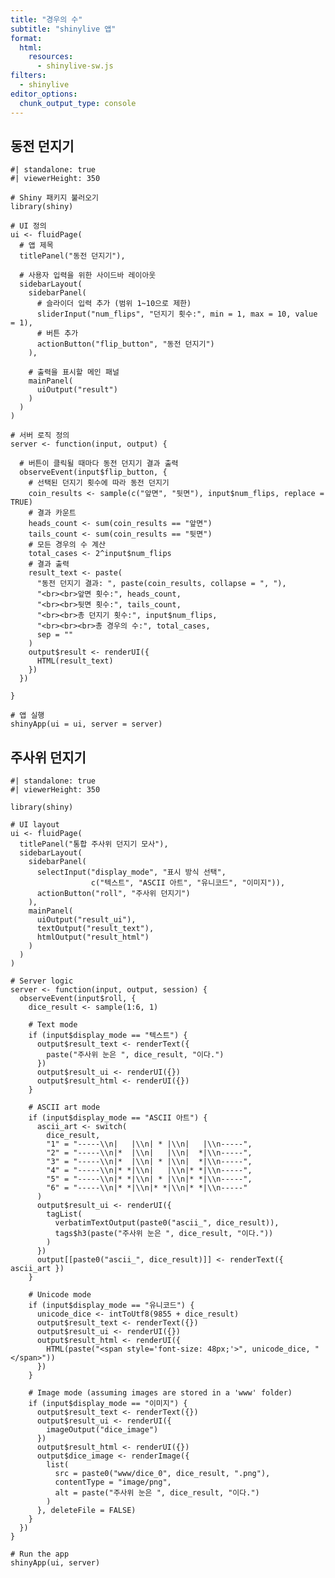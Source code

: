 ```yaml
---
title: "경우의 수"
subtitle: "shinylive 앱"
format:
  html:
    resources: 
      - shinylive-sw.js
filters:
  - shinylive
editor_options: 
  chunk_output_type: console
---
```



## 동전 던지기

```shinylive-r
#| standalone: true
#| viewerHeight: 350

# Shiny 패키지 불러오기
library(shiny)

# UI 정의
ui <- fluidPage(
  # 앱 제목
  titlePanel("동전 던지기"),
  
  # 사용자 입력을 위한 사이드바 레이아웃
  sidebarLayout(
    sidebarPanel(
      # 슬라이더 입력 추가 (범위 1~10으로 제한)
      sliderInput("num_flips", "던지기 횟수:", min = 1, max = 10, value = 1),
      # 버튼 추가
      actionButton("flip_button", "동전 던지기")
    ),
    
    # 출력을 표시할 메인 패널
    mainPanel(
      uiOutput("result")
    )
  )
)

# 서버 로직 정의
server <- function(input, output) {
  
  # 버튼이 클릭될 때마다 동전 던지기 결과 출력
  observeEvent(input$flip_button, {
    # 선택된 던지기 횟수에 따라 동전 던지기
    coin_results <- sample(c("앞면", "뒷면"), input$num_flips, replace = TRUE)
    # 결과 카운트
    heads_count <- sum(coin_results == "앞면")
    tails_count <- sum(coin_results == "뒷면")
    # 모든 경우의 수 계산
    total_cases <- 2^input$num_flips
    # 결과 출력
    result_text <- paste(
      "동전 던지기 결과: ", paste(coin_results, collapse = ", "),
      "<br><br>앞면 횟수:", heads_count,
      "<br><br>뒷면 횟수:", tails_count,
      "<br><br>총 던지기 횟수:", input$num_flips,
      "<br><br><br>총 경우의 수:", total_cases,
      sep = ""
    )
    output$result <- renderUI({
      HTML(result_text)
    })
  })
  
}

# 앱 실행
shinyApp(ui = ui, server = server)

```


## 주사위 던지기

```shinylive-r
#| standalone: true
#| viewerHeight: 350

library(shiny)

# UI layout
ui <- fluidPage(
  titlePanel("통합 주사위 던지기 모사"),
  sidebarLayout(
    sidebarPanel(
      selectInput("display_mode", "표시 방식 선택", 
                  c("텍스트", "ASCII 아트", "유니코드", "이미지")),
      actionButton("roll", "주사위 던지기")
    ),
    mainPanel(
      uiOutput("result_ui"),
      textOutput("result_text"),
      htmlOutput("result_html")
    )
  )
)

# Server logic
server <- function(input, output, session) {
  observeEvent(input$roll, {
    dice_result <- sample(1:6, 1)
    
    # Text mode
    if (input$display_mode == "텍스트") {
      output$result_text <- renderText({
        paste("주사위 눈은 ", dice_result, "이다.")
      })
      output$result_ui <- renderUI({})
      output$result_html <- renderUI({})
    }
    
    # ASCII art mode
    if (input$display_mode == "ASCII 아트") {
      ascii_art <- switch(
        dice_result,
        "1" = "-----\\n|   |\\n| * |\\n|   |\\n-----",
        "2" = "-----\\n|*  |\\n|   |\\n|  *|\\n-----",
        "3" = "-----\\n|*  |\\n| * |\\n|  *|\\n-----",
        "4" = "-----\\n|* *|\\n|   |\\n|* *|\\n-----",
        "5" = "-----\\n|* *|\\n| * |\\n|* *|\\n-----",
        "6" = "-----\\n|* *|\\n|* *|\\n|* *|\\n-----"
      )
      output$result_ui <- renderUI({
        tagList(
          verbatimTextOutput(paste0("ascii_", dice_result)),
          tags$h3(paste("주사위 눈은 ", dice_result, "이다."))
        )
      })
      output[[paste0("ascii_", dice_result)]] <- renderText({ ascii_art })
    }
    
    # Unicode mode
    if (input$display_mode == "유니코드") {
      unicode_dice <- intToUtf8(9855 + dice_result)
      output$result_text <- renderText({})
      output$result_ui <- renderUI({})
      output$result_html <- renderUI({
        HTML(paste("<span style='font-size: 48px;'>", unicode_dice, "</span>"))
      })
    }
    
    # Image mode (assuming images are stored in a 'www' folder)
    if (input$display_mode == "이미지") {
      output$result_text <- renderText({})
      output$result_ui <- renderUI({
        imageOutput("dice_image")
      })
      output$result_html <- renderUI({})
      output$dice_image <- renderImage({
        list(
          src = paste0("www/dice_0", dice_result, ".png"),
          contentType = "image/png",
          alt = paste("주사위 눈은 ", dice_result, "이다.")
        )
      }, deleteFile = FALSE)
    }
  })
}

# Run the app
shinyApp(ui, server)


```
